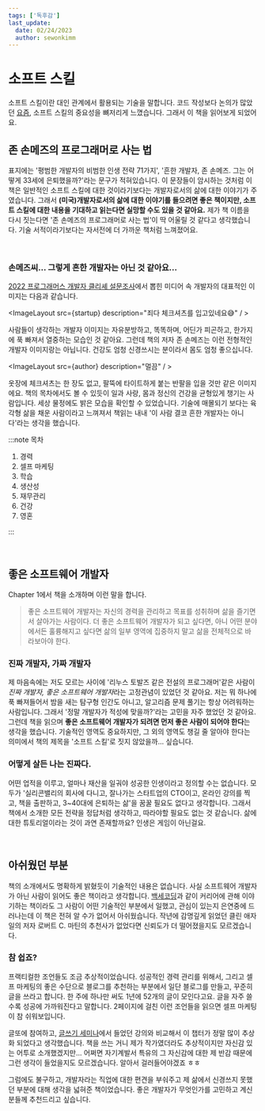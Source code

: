 ```yaml
---
tags: ['독후감']
last_update:
  date: 02/24/2023
  author: sewonkimm
---
```



# 소프트 스킬

소프트 스킬이란 대인 관계에서 활용되는 기술을 말합니다. 코드 작성보다 논의가 많았던 [요즘](https://sewonkimm-github-io.vercel.app/blog/review/processTF), 소프트 스킬의 중요성을 뼈저리게 느꼈습니다. 그래서 이 책을 읽어보게 되었어요.

## 존 손메즈의 프로그래머로 사는 법

표지에는 '평범한 개발자의 비범한 인생 전략 71가지', '흔한 개발자, 존 손메즈. 그는 어떻게 33세에 은퇴했을까?'라는 문구가 적혀있습니다. 이 문장들이 암시하는 것처럼 이 책은 일반적인 소프트 스킬에 대한 것이라기보다는 개발자로서의 삶에 대한 이야기가 주였습니다. 그래서 __(미국)개발자로서의 삶에 대한 이야기를 들으려면 좋은 책이지만, 소프트 스킬에 대한 내용을 기대하고 읽는다면 실망할 수도 있을 것 같아요.__ 제가 책 이름을 다시 짓는다면 '존 손메즈의 프로그래머로 사는 법'이 딱 어울릴 것 같다고 생각했습니다. 기술 서적이라기보다는 자서전에 더 가까운 책처럼 느껴졌어요.

<br />

### 손메즈씨... 그렇게 흔한 개발자는 아닌 것 같아요...

[2022 프로그래머스 개발자 클리셰 설문조사](https://programmers.co.kr/pages/2022-dev-cliche-survey)에서 뽑힌 미디어 속 개발자의 대표적인 이미지는 다음과 같습니다.

<ImageLayout src={startup} description="죄다 체크셔츠를 입고있네요😅" / >

사람들이 생각하는 개발자 이미지는 자유분방하고, 똑똑하며, 어딘가 피곤하고, 한가지에 푹 빠져서 열중하는 모습인 것 같아요. 그런데 책의 저자 존 손메즈는 이런 전형적인 개발자 이미지랑는 아닙니다. 건강도 엄청 신경쓰시는 분이라서 몸도 엄청 좋으십니다.

<ImageLayout src={author} description="멀끔" / >

옷장에 체크셔츠는 한 장도 없고, 팔뚝에 타이트하게 붙는 반팔을 입을 것만 같은 이미지에요. 책의 목차에서도 볼 수 있듯이 일과 사랑, 몸과 정신의 건강을 균형있게 챙기는 사람입니다. 세상 물정에도 밝은 모습을 확인할 수 있었습니다. 기술에 매몰되기 보다는 육각형 삶을 채운 사람이라고 느껴져서 책읽는 내내 '이 사람 결코 흔한 개발자는 아니다'라는 생각을 했습니다.

:::note 목차

1. 경력
2. 셀프 마케팅
3. 학습
4. 생산성
5. 재무관리
6. 건강
7. 영혼

:::

<br />

## 좋은 소프트웨어 개발자

Chapter 1에서 책을 소개하며 이런 말을 합니다.

> 좋은 소프트웨어 개발자는 자신의 경력을 관리하고 목표를 성취하며 삶을 즐기면서 살아가는 사람이다. 더 좋은 소프트웨어 개발자가 되고 싶다면, 아니 어떤 분야에서든 훌륭해지고 싶다면 삶의 일부 영역에 집중하지 말고 삶을 전체적으로 바라보아야 한다.

### 진짜 개발자, 가짜 개발자

제 마음속에는 저도 모르는 사이에 '리누스 토발즈 같은 전설의 프로그래머'같은 사람이 *진짜 개발자, 좋은 소프트웨어 개발자*라는 고정관념이 있었던 것 같아요. 저는 뭐 하나에 푹 빠져들어서 밤을 새는 탐구형 인간도 아니고, 알고리즘 문제 풀기는 항상 어려워하는 사람입니다. 그래서 '정말 개발자가 적성에 맞을까?'라는 고민을 자주 했었던 것 같아요. 그런데 책을 읽으며 **좋은 소프트웨어 개발자가 되려면 먼저 좋은 사람이 되어야 한다**는 생각을 했습니다. 기술적인 영역도 중요하지만, 그 외의 영역도 챙길 줄 알아야 한다는 의미에서 책의 제목을 '소프트 스킬'로 짓지 않았을까... 싶습니다.


### 어떻게 살든 나는 진짜다.

어떤 업적을 이루고, 얼마나 재산을 일궈야 성공한 인생이라고 정의할 수는 없습니다. 모두가 '실리콘밸리의 회사에 다니고, 잘나가는 스타트업의 CTO이고, 온라인 강의를 찍고, 책을 출판하고, 3~40대에 은퇴하는 삶'을 꿈꿀 필요도 없다고 생각합니다. 그래서 책에서 소개한 모든 전략을 정답처럼 생각하고, 따라야할 필요도 없는 것 같습니다. 삶에 대한 튜토리얼이라는 것이 과연 존재할까요? 인생은 게임이 아닌걸요.

<br />

## 아쉬웠던 부분

책의 소개에서도 명확하게 밝혔듯이 기술적인 내용은 없습니다. 사실 소프트웨어 개발자가 아닌 사람이 읽어도 좋은 책이라고 생각합니다. [백세코딩](./100coding.md)과 같이 커리어에 관해 이야기하는 책이라도 그 사람이 어떤 기술적인 부분에서 일했고, 관심이 있는지 은연중에 드러나는데 이 책은 전혀 알 수가 없어서 아쉬웠습니다. 작년에 감명깊게 읽었던 클린 애자일의 저자 로버트 C. 마틴의 추천사가 없었다면 신뢰도가 더 떨어졌을지도 모르겠습니다.

### 참 쉽죠?

프랙티컬한 조언들도 조금 추상적이었습니다. 성공적인 경력 관리를 위해서, 그리고 셀프 마케팅의 좋은 수단으로 블로그를 추천하는 부분에서 일단 블로그를 만들고, 꾸준히 글을 쓰라고 합니다. 한 주에 하나만 써도 1년에 52개의 글이 모인다고요. 글을 자주 쓸수록 성공에 가까워진다고 말합니다. 2페이지에 걸친 이런 조언들을 읽으면 셀프 마케팅이 참 쉬워보입니다.

글또에 참여하고, [글쓰기 세미나](https://sewonkimm-github-io.vercel.app/blog/writing)에서 들었던 강의와 비교해서 이 챕터가 정말 많이 추상화 되었다고 생각했습니다. 책을 쓰는 거니 제가 작가였더라도 추상적이지만 자신감 있는 어투로 소개했겠지만... 어쩌면 자기계발서 특유의 그 자신감에 대한 제 반감 때문에 그런 생각이 들었을지도 모르겠습니다. 알아서 걸러들어야겠죠 ㅎㅎ



그럼에도 불구하고, 개발자라는 직업에 대한 편견을 부숴주고 제 삶에서 신경쓰지 못했던 부분에 대해 생각을 넓혀준 책이었습니다. 좋은 개발자가 무엇인가를 고민하고 계신 분들께 추천드리고 싶습니다.
